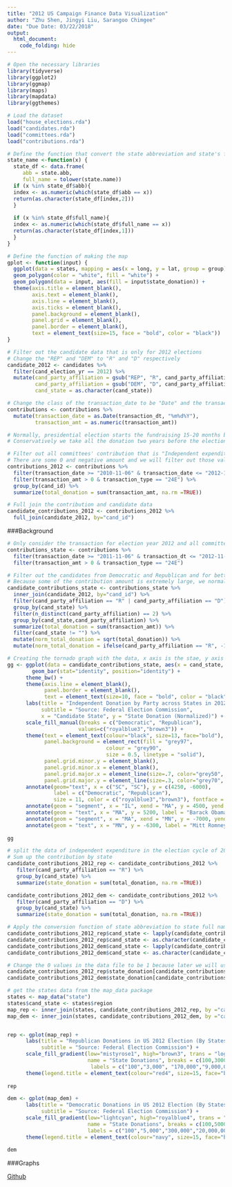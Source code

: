 ```yaml
---
title: "2012 US Campaign Finance Data Visualization"
author: "Zhu Shen, Jingyi Liu, Sarangoo Chimgee"
date: "Due Date: 03/22/2018"
output:
  html_document:
    code_folding: hide
---
```


```r
# Open the necessary libraries
library(tidyverse)
library(ggplot2)
library(ggmap)
library(maps)
library(mapdata)
library(ggthemes)
```


```r
# Load the dataset
load("house_elections.rda")
load("candidates.rda")
load("committees.rda")
load("contributions.rda")
```


```r
# Define the function that convert the state abbreviation and state's full name
state_name <-function(x) {
  state_df <- data.frame(
     abb = state.abb,
     full_name = tolower(state.name))
  if (x %in% state_df$abb){
  index <- as.numeric(which(state_df$abb == x))
  return(as.character(state_df[index,2]))
  }
  
  if (x %in% state_df$full_name){
  index <- as.numeric(which(state_df$full_name == x))
  return(as.character(state_df[index,1]))
  }
}

# Define the function of making the map
gplot <- function(input) {
  ggplot(data = states, mapping = aes(x = long, y = lat, group = group)) + 
  geom_polygon(color = "white", fill = "white") +
  geom_polygon(data = input, aes(fill = input$state_donation)) +
  theme(axis.title = element_blank(),
        axis.text = element_blank(),
        axis.line = element_blank(),
        axis.ticks = element_blank(),
        panel.background = element_blank(),
        panel.grid = element_blank(), 
        panel.border = element_blank(), 
        text = element_text(size=15, face = "bold", color = "black"))
}
```


```r
# Filter out the candidate data that is only for 2012 elections 
# Change the "REP" and "DEM" to "R" and "D" respectively
candidate_2012 <- candidates %>%
  filter(cand_election_yr == 2012) %>%
  mutate(cand_party_affiliation = gsub("REP", "R", cand_party_affiliation),
         cand_party_affiliation = gsub("DEM", "D", cand_party_affiliation),
         cand_state = as.character(cand_state))

# Change the class of the transaction_date to be "Date" and the transaction_amt to be "Numeric" 
contributions <- contributions %>%
  mutate(transaction_date = as.Date(transaction_dt, "%m%d%Y"), 
         transaction_amt = as.numeric(transaction_amt))

# Normally, presidential election starts the fundraising 15-20 months before the election.
# Conservatively we take all the donation two years before the election into account 

# Filter out all committees' contribution that is "Independent expenditure advocating election of candidate"
# There are some 0 and negative amount and we will filter out those values and only consider the positive values 
contributions_2012 <- contributions %>%
  filter(transaction_date >= "2010-11-06" & transaction_date <= "2012-11-06") %>%
  filter(transaction_amt > 0 & transaction_type == "24E") %>%
  group_by(cand_id) %>%
  summarize(total_donation = sum(transaction_amt, na.rm =TRUE))

# Full join the contribution and candidate data
candidate_contributions_2012 <- contributions_2012 %>%
  full_join(candidate_2012, by="cand_id") 
```
###Background

```r
# Only consider the transaction for election year 2012 and all committees' contribution that is "Independent expenditure advocating election of candidate"
contributions_state <- contributions %>%
  filter(transaction_date >= "2011-11-06" & transaction_dt <= "2012-11-06") %>%
  filter(transaction_amt > 0 & transaction_type == "24E") 

# Filter out the candidates from Democratic and Republican and for better visualization, we only consider the state with the contribution data for both parties. 
# Because some of the contribution amount is extremely large, we normalize the amount for better comparison by taking the square root. 
candidate_contributions_state <- contributions_state %>%
  inner_join(candidate_2012, by="cand_id") %>%
  filter(cand_party_affiliation == "R" | cand_party_affiliation == "D") %>%
  group_by(cand_state) %>%
  filter(n_distinct(cand_party_affiliation) == 2) %>%
  group_by(cand_state,cand_party_affiliation) %>%
  summarize(total_donation = sum(transaction_amt)) %>%
  filter(cand_state != "") %>%
  mutate(norm_total_donation = sqrt(total_donation)) %>%
  mutate(norm_total_donation = ifelse(cand_party_affiliation == "R", -1*norm_total_donation, norm_total_donation))

# Creating the tornado graph with the data, x axis is the stae, y axis is the normalized donation and the colors are representative colors for two parties.
gg <- ggplot(data = candidate_contributions_state, aes(x = cand_state, y = norm_total_donation, fill = cand_party_affiliation)) + 
	    geom_bar(stat="identity", position="identity") +
      theme_bw() +
      theme(axis.line = element_blank(),
            panel.border = element_blank(), 
            text = element_text(size=10, face = "bold", color = "black")) +
      labs(title = "Independent Donation by Party across States in 2012 Election",
           subtitle = "Source: Federal Election Commission",
           x = "Candidate State", y = "State Donation (Normalized)") +
      scale_fill_manual(breaks = c("Democratic", "Republican"), 
                       values=c("royalblue3","brown3")) +
      theme(text = element_text(colour="black", size=13, face="bold"), 
            panel.background = element_rect(fill = "grey97",
                                colour = "grey90",
                                size = 0.5, linetype = "solid"),
            panel.grid.minor.y = element_blank(),
            panel.grid.minor.x = element_blank(),
            panel.grid.major.x = element_line(size=.7, color="grey50", linetype = "dashed"),
            panel.grid.major.y = element_line(size=.3, color="grey70", linetype = "dashed")) +
      annotate(geom="text", x = c("SC", "SC"), y = c(4250, -6000), 
               label = c("Democratic", "Republican"), 
               size = 11, color = c("royalblue3","brown3"), fontface = 'bold') +
      annotate(geom = "segment", x = "IL", xend = "MA", y = 4500, yend = 4500, size = 0.5) +
      annotate(geom = "text", x = "MA", y = 5200, label = "Barack Obama's\n Home State", hjust = 0, vjust = 1, size = 5)+
      annotate(geom = "segment", x = "MA", xend = "MN", y = -7000, yend = -7000, size = 0.5) +
      annotate(geom = "text", x = "MN", y = -6300, label = "Mitt Romney's\n Home State", hjust = 0, vjust = 1, size = 5)
  
gg
```

```r
# split the data of independent expenditure in the election cycle of 2012 by parties
# Sum up the contribution by state
candidate_contributions_2012_rep <- candidate_contributions_2012 %>%
   filter(cand_party_affiliation == "R") %>%
   group_by(cand_state) %>%
   summarize(state_donation = sum(total_donation, na.rm =TRUE))

candidate_contributions_2012_dem <- candidate_contributions_2012 %>%
   filter(cand_party_affiliation == "D") %>%
   group_by(cand_state) %>%
   summarize(state_donation = sum(total_donation, na.rm =TRUE))

# Apply the conversion function of state abbreviation to state full name to each of the party data set
candidate_contributions_2012_rep$cand_state <- lapply(candidate_contributions_2012_rep$cand_state, FUN = state_name)
candidate_contributions_2012_rep$cand_state <- as.character(candidate_contributions_2012_rep$cand_state)
candidate_contributions_2012_dem$cand_state <- lapply(candidate_contributions_2012_dem$cand_state, FUN = state_name)
candidate_contributions_2012_dem$cand_state <- as.character(candidate_contributions_2012_dem$cand_state)

# Change the 0 values in the data file to be 1 because later we will use the log transition. We convert 0 to 1 to avoid the undefining issue. 
candidate_contributions_2012_rep$state_donation[candidate_contributions_2012_rep$state_donation == 0] <- 1
candidate_contributions_2012_dem$state_donation[candidate_contributions_2012_dem$state_donation == 0] <- 1

# get the states data from the map_data package 
states <- map_data("state")
states$cand_state <- states$region
map_rep <- inner_join(states, candidate_contributions_2012_rep, by ="cand_state")
map_dem <- inner_join(states, candidate_contributions_2012_dem, by ="cand_state")


rep <- gplot(map_rep) +
      labs(title = "Republican Donations in US 2012 Election (By States)", 
           subtitle = "Source: Federal Election Commission") + 
      scale_fill_gradient(low="mistyrose1", high="brown3", trans = "log",
                          name = "State Donations", breaks = c(100,3000, 170000, 9000000),
                           labels = c("100","3,000", "170,000","9,000,000"))+
      theme(legend.title = element_text(colour="red4", size=15, face="bold"))
  
rep

dem <- gplot(map_dem) + 
      labs(title = "Democratic Donations in US 2012 Election (By States)", 
           subtitle = "Source: Federal Election Commission") +
      scale_fill_gradient(low="lightcyan", high="royalblue4", trans = "log",
                          name = "State Donations", breaks = c(100,5000, 300000,20000000),
                          labels = c("100","5,000","300,000","20,000,000"))+
      theme(legend.title = element_text(colour="navy", size=15, face="bold"))
    
dem
```

###Graphs 

[Github](https://github.com/lucysz/sds192-mp2-1/blob/master/Mini_project_2.Rmd)